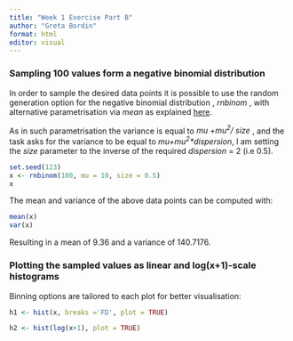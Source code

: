 ```yaml
---
title: "Week 1 Exercise Part B"
author: "Greta Bordin"
format: html
editor: visual
---
```


### Sampling 100 values form a negative binomial distribution

In order to sample the desired data points it is possible to use the random generation option for the negative binomial distribution , *rnbinom* , with alternative parametrisation via *mean* as explained [here](https://stat.ethz.ch/R-manual/R-devel/library/stats/html/NegBinomial.html).

As in such parametrisation the variance is equal to *mu +mu^2^/ size* , and the task asks for the variance to be equal to *mu+mu^2^\*dispersion*, I am setting the *size* parameter to the inverse of the required *dispersion* = 2 (i.e 0.5).

```r
set.seed(123)
x <- rnbinom(100, mu = 10, size = 0.5)
x
```

The mean and variance of the above data points can be computed with:

```r
mean(x)
var(x)
```

Resulting in a mean of 9.36 and a variance of 140.7176.

### Plotting the sampled values as linear and log(x+1)-scale histograms

Binning options are tailored to each plot for better visualisation:

```r
h1 <- hist(x, breaks ='FD', plot = TRUE)
```

```r
h2 <- hist(log(x+1), plot = TRUE) 
```
